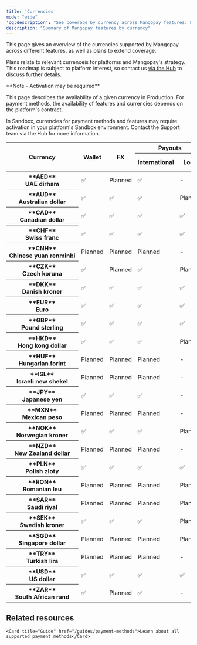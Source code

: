 ```yaml
---
title: 'Currencies'  
mode: "wide"
'og:description': "See coverage by currency across Mangopay features: key payment methods, wallets, payouts, and more."  
description: "Summary of Mangopay features by currency"
---
```


This page gives an overview of the currencies supported by Mangopay across different features, as well as plans to extend coverage.

Plans relate to relevant currenceis for platforms and Mangopay's strategy. This roadmap is subject to platform interest, so contact us [via the Hub](https://hub.mangopay.com/) to discuss further details. 

<Note>  
**Note - Activation may be required** 
  
This page describes the availability of a given currency in Production. For payment methods, the availability of features and currencies depends on the platform's contract.

In Sandbox, currencies for payment methods and features may require activation in your platform's Sandbox environment. Contact the Support team via the Hub for more information.

</Note>

<table id="currenciesTable">
<thead>
  <tr>
    <th class="header" rowspan="2">Currency</th>
    <th class="header" rowspan="2">Wallet</th>
    <th class="header" rowspan="2">FX</th>
    <th class="header" colspan="2">Payouts</th>
    <th class="header" colspan="5">Card pay-ins</th>
    <th class="header" colspan="4">Banking pay-ins</th>
    <th class="header" colspan="10">APM pay-ins</th>
  </tr>
  <tr>
    <th class="header">International</th>
    <th class="header">Local</th>
    <th class="header">Visa</th>
    <th class="header">Mastercard</th>
    <th class="header">CB</th>
    <th class="header">AMEX</th>
    <th class="header">Maestro</th>
    <th class="header">Bank&nbsp;wire&nbsp;<br/>-&nbsp;Intl.</th>
    <th class="header">Bank&nbsp;wire<br/>-&nbsp;Local</th>
    <th class="header">Virtual IBANs </th>
    <th class="header">Direct debit</th>
    <th class="header">Apple&nbsp;Pay</th>
    <th class="header">BLIK</th>
    <th class="header">Giropay</th>
    <th class="header">Google&nbsp;Pay</th>
    <th class="header">iDEAL</th>
    <th class="header">Klarna</th>
    <th class="header">MB&nbsp;WAY</th>
    <th class="header">Multibanco</th>
    <th class="header">PayPal</th>
    <th class="header">Satispay</th>
  </tr>
</thead>
<tbody>
  <tr>
    <th class="header header-normal-weight">**AED**<br/>UAE&nbsp;dirham</th>
    <td class="table-content">✅</td>
    <td class="table-content">Planned</td>
    <td class="table-content">✅</td>
    <td class="table-content">-</td>
    <td class="table-content">✅</td>
    <td class="table-content">✅</td>
    <td class="table-content">✅</td>
    <td class="table-content">-</td>
    <td class="table-content">-</td>
    <td class="table-content">✅</td>
    <td class="table-content">-</td>
    <td class="table-content">-</td>
    <td class="table-content">-</td>
    <td class="table-content">✅</td>
    <td class="table-content">-</td>
    <td class="table-content">-</td>
    <td class="table-content">✅</td>
    <td class="table-content">-</td>
    <td class="table-content">-</td>
    <td class="table-content">-</td>
    <td class="table-content">-</td>
    <td class="table-content">-</td>
    <td class="table-content">-</td>
  </tr>
  <tr>
    <th class="header header-normal-weight">**AUD**<br/>Australian&nbsp;dollar</th>
    <td class="table-content">✅</td>
    <td class="table-content">✅</td>
    <td class="table-content">✅</td>
    <td class="table-content">Planned</td>
    <td class="table-content">✅</td>
    <td class="table-content">✅</td>
    <td class="table-content">✅</td>
    <td class="table-content">✅</td>
    <td class="table-content">-</td>
    <td class="table-content">✅</td>
    <td class="table-content">-</td>
    <td class="table-content">-</td>
    <td class="table-content">-</td>
    <td class="table-content">✅</td>
    <td class="table-content">-</td>
    <td class="table-content">-</td>
    <td class="table-content">✅</td>
    <td class="table-content">-</td>
    <td class="table-content">-</td>
    <td class="table-content">-</td>
    <td class="table-content">-</td>
    <td class="table-content">-</td>
    <td class="table-content">-</td>
  </tr>
  <tr>
    <th class="header header-normal-weight">**CAD**<br/>Canadian&nbsp;dollar</th>
    <td class="table-content">✅</td>
    <td class="table-content">✅</td>
    <td class="table-content">✅</td>
    <td class="table-content">✅</td>
    <td class="table-content">✅</td>
    <td class="table-content">✅</td>
    <td class="table-content">✅</td>
    <td class="table-content">✅</td>
    <td class="table-content">-</td>
    <td class="table-content">✅</td>
    <td class="table-content">Planned</td>
    <td class="table-content">Planned</td>
    <td class="table-content">-</td>
    <td class="table-content">✅</td>
    <td class="table-content">-</td>
    <td class="table-content">-</td>
    <td class="table-content">✅</td>
    <td class="table-content">-</td>
    <td class="table-content">-</td>
    <td class="table-content">-</td>
    <td class="table-content">-</td>
    <td class="table-content">-</td>
    <td class="table-content">-</td>
  </tr>
  <tr>
    <th class="header header-normal-weight">**CHF**<br/>Swiss&nbsp;franc</th>
    <td class="table-content">✅</td>
    <td class="table-content">✅</td>
    <td class="table-content">✅</td>
    <td class="table-content">✅</td>
    <td class="table-content">✅</td>
    <td class="table-content">✅</td>
    <td class="table-content">✅</td>
    <td class="table-content">✅</td>
    <td class="table-content">-</td>
    <td class="table-content">✅</td>
    <td class="table-content">-</td>
    <td class="table-content">-</td>
    <td class="table-content">-</td>
    <td class="table-content">✅</td>
    <td class="table-content">-</td>
    <td class="table-content">-</td>
    <td class="table-content">✅</td>
    <td class="table-content">-</td>
    <td class="table-content">✅</td>
    <td class="table-content">-</td>
    <td class="table-content">-</td>
    <td class="table-content">✅</td>
    <td class="table-content">-</td>
  </tr>
  <tr>
    <th class="header header-normal-weight">**CNH**<br/>Chinese&nbsp;yuan&nbsp;renminbi</th>
    <td class="table-content">Planned</td>
    <td class="table-content">Planned</td>
    <td class="table-content">Planned</td>
    <td class="table-content">-</td>
    <td class="table-content">-</td>
    <td class="table-content">-</td>
    <td class="table-content">-</td>
    <td class="table-content">-</td>
    <td class="table-content">-</td>
    <td class="table-content">Planned</td>
    <td class="table-content">-</td>
    <td class="table-content">-</td>
    <td class="table-content">-</td>
    <td class="table-content">-</td>
    <td class="table-content">-</td>
    <td class="table-content">-</td>
    <td class="table-content">-</td>
    <td class="table-content">-</td>
    <td class="table-content">-</td>
    <td class="table-content">-</td>
    <td class="table-content">-</td>
    <td class="table-content">-</td>
    <td class="table-content">-</td>
  </tr>
  <tr>
    <th class="header header-normal-weight">**CZK**<br/>Czech&nbsp;koruna</th>
    <td class="table-content">✅</td>
    <td class="table-content">Planned</td>
    <td class="table-content">✅</td>
    <td class="table-content">Planned</td>
    <td class="table-content">✅</td>
    <td class="table-content">-</td>
    <td class="table-content">-</td>
    <td class="table-content">-</td>
    <td class="table-content">-</td>
    <td class="table-content">✅</td>
    <td class="table-content">-</td>
    <td class="table-content">-</td>
    <td class="table-content">-</td>
    <td class="table-content">-</td>
    <td class="table-content">-</td>
    <td class="table-content">-</td>
    <td class="table-content">-</td>
    <td class="table-content">-</td>
    <td class="table-content">-</td>
    <td class="table-content">-</td>
    <td class="table-content">-</td>
    <td class="table-content">-</td>
    <td class="table-content">-</td>
  </tr>
  <tr>
    <th class="header header-normal-weight">**DKK**<br/>Danish&nbsp;kroner</th>
    <td class="table-content">✅</td>
    <td class="table-content">✅</td>
    <td class="table-content">✅</td>
    <td class="table-content">✅</td>
    <td class="table-content">✅</td>
    <td class="table-content">✅</td>
    <td class="table-content">✅</td>
    <td class="table-content">✅</td>
    <td class="table-content">-</td>
    <td class="table-content">✅</td>
    <td class="table-content">Planned</td>
    <td class="table-content">Planned</td>
    <td class="table-content">-</td>
    <td class="table-content">✅</td>
    <td class="table-content">-</td>
    <td class="table-content">-</td>
    <td class="table-content">✅</td>
    <td class="table-content">-</td>
    <td class="table-content">✅</td>
    <td class="table-content">-</td>
    <td class="table-content">-</td>
    <td class="table-content">-</td>
    <td class="table-content">-</td>
  </tr>
  <tr>
    <th class="header header-normal-weight">**EUR**<br/>Euro</th>
    <td class="table-content">✅</td>
    <td class="table-content">✅</td>
    <td class="table-content">✅</td>
    <td class="table-content">✅</td>
    <td class="table-content">✅</td>
    <td class="table-content">✅</td>
    <td class="table-content">✅</td>
    <td class="table-content">✅</td>
    <td class="table-content">✅</td>
    <td class="table-content">✅</td>
    <td class="table-content">✅</td>
    <td class="table-content">✅</td>
    <td class="table-content">✅</td>
    <td class="table-content">✅</td>
    <td class="table-content">-</td>
    <td class="table-content">✅</td>
    <td class="table-content">✅</td>
    <td class="table-content">✅</td>
    <td class="table-content">✅</td>
    <td class="table-content">✅</td>
    <td class="table-content">✅</td>
    <td class="table-content">✅</td>
    <td class="table-content">✅</td>
  </tr>
  <tr>
    <th class="header header-normal-weight">**GBP**<br/>Pound&nbsp;sterling</th>
    <td class="table-content">✅</td>
    <td class="table-content">✅</td>
    <td class="table-content">✅</td>
    <td class="table-content">✅</td>
    <td class="table-content">✅</td>
    <td class="table-content">✅</td>
    <td class="table-content">✅</td>
    <td class="table-content">✅</td>
    <td class="table-content">-</td>
    <td class="table-content">✅</td>
    <td class="table-content">✅</td>
    <td class="table-content">Planned</td>
    <td class="table-content">✅</td>
    <td class="table-content">✅</td>
    <td class="table-content">-</td>
    <td class="table-content">-</td>
    <td class="table-content">✅</td>
    <td class="table-content">-</td>
    <td class="table-content">✅</td>
    <td class="table-content">-</td>
    <td class="table-content">-</td>
    <td class="table-content">✅</td>
    <td class="table-content">-</td>
  </tr>
  <tr>
    <th class="header header-normal-weight">**HKD**<br/>Hong&nbsp;kong&nbsp;dollar</th>
    <td class="table-content">✅</td>
    <td class="table-content">✅</td>
    <td class="table-content">✅</td>
    <td class="table-content">Planned</td>
    <td class="table-content">✅</td>
    <td class="table-content">✅</td>
    <td class="table-content">✅</td>
    <td class="table-content">✅</td>
    <td class="table-content">-</td>
    <td class="table-content">✅</td>
    <td class="table-content">-</td>
    <td class="table-content">-</td>
    <td class="table-content">-</td>
    <td class="table-content">✅</td>
    <td class="table-content">-</td>
    <td class="table-content">-</td>
    <td class="table-content">✅</td>
    <td class="table-content">-</td>
    <td class="table-content">-</td>
    <td class="table-content">-</td>
    <td class="table-content">-</td>
    <td class="table-content">-</td>
    <td class="table-content">-</td>
  </tr>
  <tr>
    <th class="header header-normal-weight">**HUF**<br/>Hungarian&nbsp;forint</th>
    <td class="table-content">Planned</td>
    <td class="table-content">Planned</td>
    <td class="table-content">Planned</td>
    <td class="table-content">-</td>
    <td class="table-content">-</td>
    <td class="table-content">-</td>
    <td class="table-content">-</td>
    <td class="table-content">-</td>
    <td class="table-content">-</td>
    <td class="table-content">Planned</td>
    <td class="table-content">-</td>
    <td class="table-content">-</td>
    <td class="table-content">-</td>
    <td class="table-content">-</td>
    <td class="table-content">-</td>
    <td class="table-content">-</td>
    <td class="table-content">-</td>
    <td class="table-content">-</td>
    <td class="table-content">-</td>
    <td class="table-content">-</td>
    <td class="table-content">-</td>
    <td class="table-content">-</td>
    <td class="table-content">-</td>
  </tr>
  <tr>
    <th class="header header-normal-weight">**ISL**<br/>Israeli&nbsp;new&nbsp;shekel</th>
    <td class="table-content">Planned</td>
    <td class="table-content">Planned</td>
    <td class="table-content">Planned</td>
    <td class="table-content">-</td>
    <td class="table-content">-</td>
    <td class="table-content">-</td>
    <td class="table-content">-</td>
    <td class="table-content">-</td>
    <td class="table-content">-</td>
    <td class="table-content">Planned</td>
    <td class="table-content">-</td>
    <td class="table-content">-</td>
    <td class="table-content">-</td>
    <td class="table-content">-</td>
    <td class="table-content">-</td>
    <td class="table-content">-</td>
    <td class="table-content">-</td>
    <td class="table-content">-</td>
    <td class="table-content">-</td>
    <td class="table-content">-</td>
    <td class="table-content">-</td>
    <td class="table-content">-</td>
    <td class="table-content">-</td>
  </tr>
  <tr>
    <th class="header header-normal-weight">**JPY**<br/>Japanese&nbsp;yen</th>
    <td class="table-content">✅</td>
    <td class="table-content">✅</td>
    <td class="table-content">✅</td>
    <td class="table-content">-</td>
    <td class="table-content">✅</td>
    <td class="table-content">✅</td>
    <td class="table-content">✅</td>
    <td class="table-content">✅</td>
    <td class="table-content">-</td>
    <td class="table-content">✅</td>
    <td class="table-content">-</td>
    <td class="table-content">-</td>
    <td class="table-content">-</td>
    <td class="table-content">✅</td>
    <td class="table-content">-</td>
    <td class="table-content">-</td>
    <td class="table-content">✅</td>
    <td class="table-content">-</td>
    <td class="table-content">-</td>
    <td class="table-content">-</td>
    <td class="table-content">-</td>
    <td class="table-content">-</td>
    <td class="table-content">-</td>
  </tr>
  <tr>
    <th class="header header-normal-weight">**MXN**<br/>Mexican&nbsp;peso</th>
    <td class="table-content">Planned</td>
    <td class="table-content">Planned</td>
    <td class="table-content">Planned</td>
    <td class="table-content">-</td>
    <td class="table-content">-</td>
    <td class="table-content">-</td>
    <td class="table-content">-</td>
    <td class="table-content">-</td>
    <td class="table-content">-</td>
    <td class="table-content">Planned</td>
    <td class="table-content">-</td>
    <td class="table-content">-</td>
    <td class="table-content">-</td>
    <td class="table-content">-</td>
    <td class="table-content">-</td>
    <td class="table-content">-</td>
    <td class="table-content">-</td>
    <td class="table-content">-</td>
    <td class="table-content">-</td>
    <td class="table-content">-</td>
    <td class="table-content">-</td>
    <td class="table-content">-</td>
    <td class="table-content">-</td>
  </tr>
  <tr>
    <th class="header header-normal-weight">**NOK**<br/>Norwegian&nbsp;kroner</th>
    <td class="table-content">✅</td>
    <td class="table-content">✅</td>
    <td class="table-content">✅</td>
    <td class="table-content">Planned</td>
    <td class="table-content">✅</td>
    <td class="table-content">✅</td>
    <td class="table-content">✅</td>
    <td class="table-content">✅</td>
    <td class="table-content">-</td>
    <td class="table-content">✅</td>
    <td class="table-content">-</td>
    <td class="table-content">-</td>
    <td class="table-content">-</td>
    <td class="table-content">✅</td>
    <td class="table-content">-</td>
    <td class="table-content">-</td>
    <td class="table-content">✅</td>
    <td class="table-content">-</td>
    <td class="table-content">-</td>
    <td class="table-content">-</td>
    <td class="table-content">-</td>
    <td class="table-content">-</td>
    <td class="table-content">-</td>
  </tr>
  <tr>
    <th class="header header-normal-weight">**NZD**<br/>New&nbsp;Zealand&nbsp;dollar</th>
    <td class="table-content">Planned</td>
    <td class="table-content">Planned</td>
    <td class="table-content">Planned</td>
    <td class="table-content">-</td>
    <td class="table-content">-</td>
    <td class="table-content">-</td>
    <td class="table-content">-</td>
    <td class="table-content">-</td>
    <td class="table-content">-</td>
    <td class="table-content">Planned</td>
    <td class="table-content">-</td>
    <td class="table-content">-</td>
    <td class="table-content">-</td>
    <td class="table-content">-</td>
    <td class="table-content">-</td>
    <td class="table-content">-</td>
    <td class="table-content">-</td>
    <td class="table-content">-</td>
    <td class="table-content">-</td>
    <td class="table-content">-</td>
    <td class="table-content">-</td>
    <td class="table-content">-</td>
    <td class="table-content">-</td>
  </tr>
  <tr>
    <th class="header header-normal-weight">**PLN**<br/>Polish&nbsp;zloty</th>
    <td class="table-content">✅</td>
    <td class="table-content">✅</td>
    <td class="table-content">✅</td>
    <td class="table-content">✅</td>
    <td class="table-content">✅</td>
    <td class="table-content">✅</td>
    <td class="table-content">✅</td>
    <td class="table-content">✅</td>
    <td class="table-content">-</td>
    <td class="table-content">✅</td>
    <td class="table-content">Planned</td>
    <td class="table-content">Planned</td>
    <td class="table-content">-</td>
    <td class="table-content">✅</td>
    <td class="table-content"> ✅</td>
    <td class="table-content">-</td>
    <td class="table-content">✅</td>
    <td class="table-content">-</td>
    <td class="table-content">✅</td>
    <td class="table-content">-</td>
    <td class="table-content">-</td>
    <td class="table-content">-</td>
    <td class="table-content">-</td>
  </tr>
  <tr>
    <th class="header header-normal-weight">**RON**<br/>Romanian&nbsp;leu</th>
    <td class="table-content">Planned</td>
    <td class="table-content">Planned</td>
    <td class="table-content">Planned</td>
    <td class="table-content">Planned</td>
    <td class="table-content">-</td>
    <td class="table-content">-</td>
    <td class="table-content">-</td>
    <td class="table-content">-</td>
    <td class="table-content">-</td>
    <td class="table-content">Planned</td>
    <td class="table-content">-</td>
    <td class="table-content">-</td>
    <td class="table-content">-</td>
    <td class="table-content">-</td>
    <td class="table-content">-</td>
    <td class="table-content">-</td>
    <td class="table-content">-</td>
    <td class="table-content">-</td>
    <td class="table-content">-</td>
    <td class="table-content">-</td>
    <td class="table-content">-</td>
    <td class="table-content">-</td>
    <td class="table-content">-</td>
  </tr>
  <tr>
    <th class="header header-normal-weight">**SAR**<br/>Saudi&nbsp;riyal</th>
    <td class="table-content">Planned</td>
    <td class="table-content">Planned</td>
    <td class="table-content">Planned</td>
    <td class="table-content">Planned</td>
    <td class="table-content">-</td>
    <td class="table-content">-</td>
    <td class="table-content">-</td>
    <td class="table-content">-</td>
    <td class="table-content">-</td>
    <td class="table-content">Planned</td>
    <td class="table-content">-</td>
    <td class="table-content">-</td>
    <td class="table-content">-</td>
    <td class="table-content">-</td>
    <td class="table-content">-</td>
    <td class="table-content">-</td>
    <td class="table-content">-</td>
    <td class="table-content">-</td>
    <td class="table-content">-</td>
    <td class="table-content">-</td>
    <td class="table-content">-</td>
    <td class="table-content">-</td>
    <td class="table-content">-</td>
  </tr>
  <tr>
    <th class="header header-normal-weight">**SEK**<br/>Swedish&nbsp;kroner</th>
    <td class="table-content">✅</td>
    <td class="table-content">✅</td>
    <td class="table-content">✅</td>
    <td class="table-content">Planned</td>
    <td class="table-content">✅</td>
    <td class="table-content">✅</td>
    <td class="table-content">✅</td>
    <td class="table-content">✅</td>
    <td class="table-content">-</td>
    <td class="table-content">✅</td>
    <td class="table-content">Planned</td>
    <td class="table-content">-</td>
    <td class="table-content">-</td>
    <td class="table-content">✅</td>
    <td class="table-content">-</td>
    <td class="table-content">-</td>
    <td class="table-content">✅</td>
    <td class="table-content">-</td>
    <td class="table-content">✅</td>
    <td class="table-content">-</td>
    <td class="table-content">-</td>
    <td class="table-content">-</td>
    <td class="table-content">-</td>
  </tr>
  <tr>
    <th class="header header-normal-weight">**SGD**<br/>Singapore&nbsp;dollar</th>
    <td class="table-content">Planned</td>
    <td class="table-content">Planned</td>
    <td class="table-content">Planned</td>
    <td class="table-content">Planned</td>
    <td class="table-content">-</td>
    <td class="table-content">-</td>
    <td class="table-content">-</td>
    <td class="table-content">-</td>
    <td class="table-content">-</td>
    <td class="table-content">Planned</td>
    <td class="table-content">-</td>
    <td class="table-content">-</td>
    <td class="table-content">-</td>
    <td class="table-content">-</td>
    <td class="table-content">-</td>
    <td class="table-content">-</td>
    <td class="table-content">-</td>
    <td class="table-content">-</td>
    <td class="table-content">-</td>
    <td class="table-content">-</td>
    <td class="table-content">-</td>
    <td class="table-content">-</td>
    <td class="table-content">-</td>
  </tr>
  <tr>
    <th class="header header-normal-weight">**TRY**<br/>Turkish&nbsp;lira</th>
    <td class="table-content">Planned</td>
    <td class="table-content">Planned</td>
    <td class="table-content">Planned</td>
    <td class="table-content">-</td>
    <td class="table-content">-</td>
    <td class="table-content">-</td>
    <td class="table-content">-</td>
    <td class="table-content">-</td>
    <td class="table-content">-</td>
    <td class="table-content">Planned</td>
    <td class="table-content">-</td>
    <td class="table-content">-</td>
    <td class="table-content">-</td>
    <td class="table-content">-</td>
    <td class="table-content">-</td>
    <td class="table-content">-</td>
    <td class="table-content">-</td>
    <td class="table-content">-</td>
    <td class="table-content">-</td>
    <td class="table-content">-</td>
    <td class="table-content">-</td>
    <td class="table-content">-</td>
    <td class="table-content">-</td>
  </tr>
  <tr>
    <th class="header header-normal-weight">**USD**<br/>US&nbsp;dollar</th>
    <td class="table-content">✅</td>
    <td class="table-content">✅</td>
    <td class="table-content">✅</td>
    <td class="table-content">✅</td>
    <td class="table-content">✅</td>
    <td class="table-content">✅</td>
    <td class="table-content">✅</td>
    <td class="table-content">✅</td>
    <td class="table-content">-</td>
    <td class="table-content">✅</td>
    <td class="table-content">Planned</td>
    <td class="table-content">Planned</td>
    <td class="table-content">-</td>
    <td class="table-content">✅</td>
    <td class="table-content">-</td>
    <td class="table-content">-</td>
    <td class="table-content">✅</td>
    <td class="table-content">-</td>
    <td class="table-content">-</td>
    <td class="table-content">-</td>
    <td class="table-content">-</td>
    <td class="table-content">✅</td>
    <td class="table-content">-</td>
  </tr>
  <tr>
    <th class="header header-normal-weight">**ZAR**<br/>South&nbsp;African&nbsp;rand</th>
    <td class="table-content">✅</td>
    <td class="table-content">Planned</td>
    <td class="table-content">✅</td>
    <td class="table-content">-</td>
    <td class="table-content">✅</td>
    <td class="table-content">-</td>
    <td class="table-content">-</td>
    <td class="table-content">-</td>
    <td class="table-content">-</td>
    <td class="table-content">✅</td>
    <td class="table-content">-</td>
    <td class="table-content">-</td>
    <td class="table-content">-</td>
    <td class="table-content">-</td>
    <td class="table-content">-</td>
    <td class="table-content">-</td>
    <td class="table-content">-</td>
    <td class="table-content">-</td>
    <td class="table-content">-</td>
    <td class="table-content">-</td>
    <td class="table-content">-</td>
    <td class="table-content">-</td>
    <td class="table-content">-</td>
  </tr>
</tbody>
</table>

## Related resources  

    <Card title="Guide" href="/guides/payment-methods">Learn about all supported payment methods</Card>
